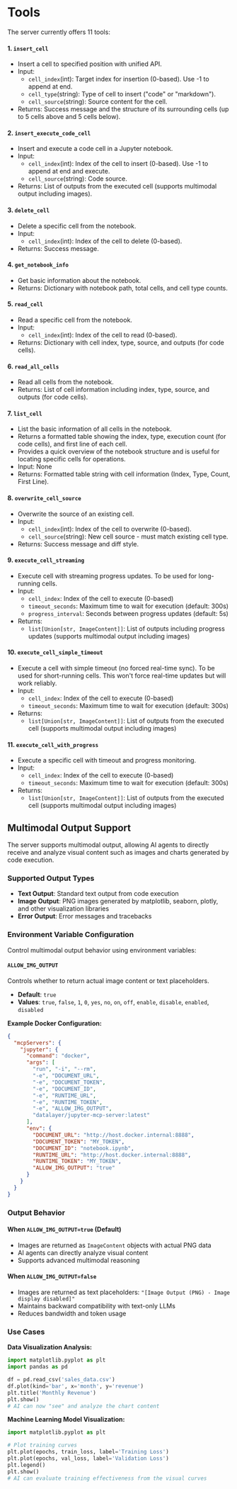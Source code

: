 # Tools

The server currently offers 11 tools:

#### 1. `insert_cell`

- Insert a cell to specified position with unified API.
- Input:
  - `cell_index`(int): Target index for insertion (0-based). Use -1 to append at end.
  - `cell_type`(string): Type of cell to insert ("code" or "markdown").
  - `cell_source`(string): Source content for the cell.
- Returns: Success message and the structure of its surrounding cells (up to 5 cells above and 5 cells below).

#### 2. `insert_execute_code_cell`

- Insert and execute a code cell in a Jupyter notebook.
- Input:
  - `cell_index`(int): Index of the cell to insert (0-based). Use -1 to append at end and execute.
  - `cell_source`(string): Code source.
- Returns: List of outputs from the executed cell (supports multimodal output including images).

#### 3. `delete_cell`

- Delete a specific cell from the notebook.
- Input:
  - `cell_index`(int): Index of the cell to delete (0-based).
- Returns: Success message.

#### 4. `get_notebook_info`

- Get basic information about the notebook.
- Returns: Dictionary with notebook path, total cells, and cell type counts.

#### 5. `read_cell`

- Read a specific cell from the notebook.
- Input:
  - `cell_index`(int): Index of the cell to read (0-based).
- Returns: Dictionary with cell index, type, source, and outputs (for code cells).

#### 6. `read_all_cells`

- Read all cells from the notebook.
- Returns:  List of cell information including index, type, source, and outputs (for code cells).

#### 7. `list_cell`

- List the basic information of all cells in the notebook.
- Returns a formatted table showing the index, type, execution count (for code cells), and first line of each cell.
- Provides a quick overview of the notebook structure and is useful for locating specific cells for operations.
- Input: None
- Returns: Formatted table string with cell information (Index, Type, Count, First Line).

#### 8. `overwrite_cell_source`

- Overwrite the source of an existing cell.
- Input:
  - `cell_index`(int): Index of the cell to overwrite (0-based).
  - `cell_source`(string): New cell source - must match existing cell type.
- Returns: Success message and diff style.

#### 9. `execute_cell_streaming`

- Execute cell with streaming progress updates. To be used for long-running cells.
- Input:
  - `cell_index`: Index of the cell to execute (0-based)
  - `timeout_seconds`: Maximum time to wait for execution (default: 300s)
  - `progress_interval`: Seconds between progress updates (default: 5s)
- Returns:
  - `list[Union[str, ImageContent]]`: List of outputs including progress updates (supports multimodal output including images)

#### 10. `execute_cell_simple_timeout`

- Execute a cell with simple timeout (no forced real-time sync). To be used for short-running cells. This won't force real-time updates but will work reliably.
- Input:
  - `cell_index`: Index of the cell to execute (0-based)
  - `timeout_seconds`: Maximum time to wait for execution (default: 300s)
- Returns:
  - `list[Union[str, ImageContent]]`: List of outputs from the executed cell (supports multimodal output including images)

#### 11. `execute_cell_with_progress`

- Execute a specific cell with timeout and progress monitoring.
- Input:
  - `cell_index`: Index of the cell to execute (0-based)
  - `timeout_seconds`: Maximum time to wait for execution (default: 300s)
- Returns:
  - `list[Union[str, ImageContent]]`: List of outputs from the executed cell (supports multimodal output including images)

## Multimodal Output Support

The server supports multimodal output, allowing AI agents to directly receive and analyze visual content such as images and charts generated by code execution.

### Supported Output Types

- **Text Output**: Standard text output from code execution
- **Image Output**: PNG images generated by matplotlib, seaborn, plotly, and other visualization libraries
- **Error Output**: Error messages and tracebacks

### Environment Variable Configuration

Control multimodal output behavior using environment variables:

#### `ALLOW_IMG_OUTPUT`

Controls whether to return actual image content or text placeholders.

- **Default**: `true`
- **Values**: `true`, `false`, `1`, `0`, `yes`, `no`, `on`, `off`, `enable`, `disable`, `enabled`, `disabled`

**Example Docker Configuration:**

```json
{
  "mcpServers": {
    "jupyter": {
      "command": "docker",
      "args": [
        "run", "-i", "--rm",
        "-e", "DOCUMENT_URL",
        "-e", "DOCUMENT_TOKEN", 
        "-e", "DOCUMENT_ID",
        "-e", "RUNTIME_URL",
        "-e", "RUNTIME_TOKEN",
        "-e", "ALLOW_IMG_OUTPUT",
        "datalayer/jupyter-mcp-server:latest"
      ],
      "env": {
        "DOCUMENT_URL": "http://host.docker.internal:8888",
        "DOCUMENT_TOKEN": "MY_TOKEN",
        "DOCUMENT_ID": "notebook.ipynb", 
        "RUNTIME_URL": "http://host.docker.internal:8888",
        "RUNTIME_TOKEN": "MY_TOKEN",
        "ALLOW_IMG_OUTPUT": "true"
      }
    }
  }
}
```

### Output Behavior

#### When `ALLOW_IMG_OUTPUT=true` (Default)
- Images are returned as `ImageContent` objects with actual PNG data
- AI agents can directly analyze visual content
- Supports advanced multimodal reasoning

#### When `ALLOW_IMG_OUTPUT=false`
- Images are returned as text placeholders: `"[Image Output (PNG) - Image display disabled]"`
- Maintains backward compatibility with text-only LLMs
- Reduces bandwidth and token usage

### Use Cases

**Data Visualization Analysis:**
```python
import matplotlib.pyplot as plt
import pandas as pd

df = pd.read_csv('sales_data.csv')
df.plot(kind='bar', x='month', y='revenue')
plt.title('Monthly Revenue')
plt.show()
# AI can now "see" and analyze the chart content
```

**Machine Learning Model Visualization:**
```python
import matplotlib.pyplot as plt

# Plot training curves
plt.plot(epochs, train_loss, label='Training Loss')
plt.plot(epochs, val_loss, label='Validation Loss')
plt.legend()
plt.show()
# AI can evaluate training effectiveness from the visual curves
```